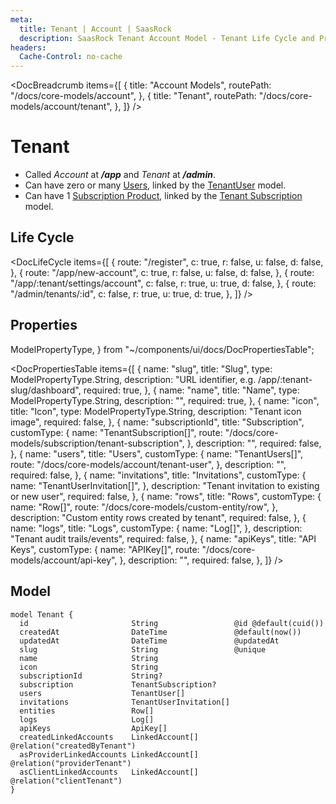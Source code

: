 ```yaml
---
meta:
  title: Tenant | Account | SaasRock
  description: SaasRock Tenant Account Model - Tenant Life Cycle and Properties. Slug, Name, Icon, Subscription, Rows, Logs, and more properties.
headers:
  Cache-Control: no-cache
---
```



<DocBreadcrumb
  items={[
    {
      title: "Account Models",
      routePath: "/docs/core-models/account",
    },
    {
      title: "Tenant",
      routePath: "/docs/core-models/account/tenant",
    },
  ]}
/>

# Tenant

- Called _Account_ at **_/app_** and _Tenant_ at **_/admin_**.
- Can have zero or many [Users](/docs/core-models/account/user), linked by the [TenantUser](/docs/core-models/account/tenant-user) model.
- Can have 1 [Subscription Product](/docs/core-models/subscription/product), linked by the [Tenant Subscription](/docs/core-models/subscription/tenant-subscription) model.

## Life Cycle


<DocLifeCycle
  items={[
    {
      route: "/register",
      c: true,
      r: false,
      u: false,
      d: false,
    },
    {
      route: "/app/new-account",
      c: true,
      r: false,
      u: false,
      d: false,
    },
    {
      route: "/app/:tenant/settings/account",
      c: false,
      r: true,
      u: true,
      d: false,
    },
    {
      route: "/admin/tenants/:id",
      c: false,
      r: true,
      u: true,
      d: true,
    },
  ]}
/>

## Properties

  ModelPropertyType,
} from "~/components/ui/docs/DocPropertiesTable";

<DocPropertiesTable
  items={[
    {
      name: "slug",
      title: "Slug",
      type: ModelPropertyType.String,
      description:
        "URL identifier, e.g. /app/:tenant-slug/dashboard",
      required: true,
    },
    {
      name: "name",
      title: "Name",
      type: ModelPropertyType.String,
      description: "",
      required: true,
    },
    {
      name: "icon",
      title: "Icon",
      type: ModelPropertyType.String,
      description: "Tenant icon image",
      required: false,
    },
    {
      name: "subscriptionId",
      title: "Subscription",
      customType: {
        name: "TenantSubscription[]",
        route:
          "/docs/core-models/subscription/tenant-subscription",
      },
      description: "",
      required: false,
    },
    {
      name: "users",
      title: "Users",
      customType: {
        name: "TenantUsers[]",
        route: "/docs/core-models/account/tenant-user",
      },
      description: "",
      required: false,
    },
    {
      name: "invitations",
      title: "Invitations",
      customType: {
        name: "TenantUserInvitation[]",
      },
      description:
        "Tenant invitation to existing or new user",
      required: false,
    },
    {
      name: "rows",
      title: "Rows",
      customType: {
        name: "Row[]",
        route: "/docs/core-models/custom-entity/row",
      },
      description: "Custom entity rows created by tenant",
      required: false,
    },
    {
      name: "logs",
      title: "Logs",
      customType: {
        name: "Log[]",
      },
      description: "Tenant audit trails/events",
      required: false,
    },
    {
      name: "apiKeys",
      title: "API Keys",
      customType: {
        name: "APIKey[]",
        route: "/docs/core-models/account/api-key",
      },
      description: "",
      required: false,
    },
  ]}
/>

## Model

```
model Tenant {
  id                       String                 @id @default(cuid())
  createdAt                DateTime               @default(now())
  updatedAt                DateTime               @updatedAt
  slug                     String                 @unique
  name                     String
  icon                     String
  subscriptionId           String?
  subscription             TenantSubscription?
  users                    TenantUser[]
  invitations              TenantUserInvitation[]
  entities                 Row[]
  logs                     Log[]
  apiKeys                  ApiKey[]
  createdLinkedAccounts    LinkedAccount[]        @relation("createdByTenant")
  asProviderLinkedAccounts LinkedAccount[]        @relation("providerTenant")
  asClientLinkedAccounts   LinkedAccount[]        @relation("clientTenant")
}
```
